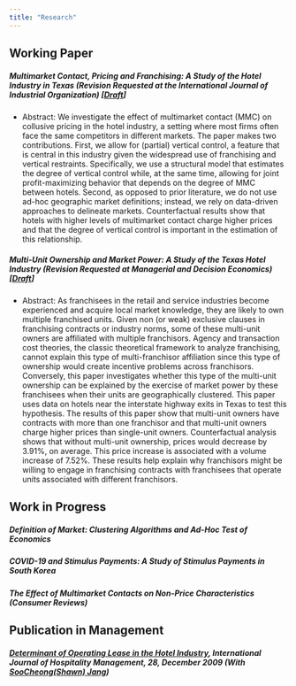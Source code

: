 ```yaml
---
title: "Research"
---
```


## Working Paper

##### Multimarket Contact, Pricing and Franchising: A Study of the Hotel Industry in Texas (Revision Requested at *the International Journal of Industrial Organization*) [[Draft](Koh_MMC.pdf)]
+ Abstract: We investigate the effect of multimarket contact (MMC) on collusive pricing
in the hotel industry, a setting where most firms often face the same competitors in different markets. The paper makes two contributions. First, we allow for (partial) vertical control, a feature that is central in this industry given the widespread use of franchising and vertical restraints. Specifically, we use a structural model that estimates the degree of vertical control while, at the same time, allowing for joint profit-maximizing behavior that depends on the
degree of MMC between hotels. Second, as opposed to prior literature, we do not use ad-hoc geographic market definitions; instead, we rely on data-driven approaches to delineate markets. Counterfactual results show that hotels with higher levels of multimarket contact charge higher prices and that the degree of vertical control is important in the estimation of this relationship.



##### Multi-Unit Ownership and Market Power: A Study of the Texas Hotel Industry (Revision Requested at *Managerial and Decision Economics*) [[Draft](Koh_MUO.pdf)]
- Abstract: As franchisees in the retail and service industries become experienced and acquire local market knowledge, they are likely to own multiple franchised units. Given non (or weak) exclusive clauses in franchising contracts or industry norms, some of these multi-unit owners are affiliated with multiple franchisors. Agency and transaction cost theories, the classic theoretical framework to analyze franchising, cannot explain this type of multi-franchisor affiliation since this type of ownership would create incentive problems across franchisors. Conversely, this paper investigates whether this type of the multi-unit ownership can be explained by the exercise of market power by these franchisees when their units are geographically clustered. This paper uses data on hotels near the interstate highway exits in Texas to test this hypothesis. The results of this paper show that multi-unit owners have contracts with more than one franchisor and that multi-unit owners charge higher prices than single-unit owners. Counterfactual analysis shows that without multi-unit ownership, prices would decrease by 3.91%, on average. This price increase is associated with a volume increase of 7.52%. These results help explain why franchisors might be willing to engage in franchising contracts with franchisees that operate units associated with different franchisors.



## Work in Progress
##### Definition of Market:  Clustering Algorithms and Ad-Hoc Test of Economics
##### COVID-19 and Stimulus Payments:  A Study of Stimulus Payments in South Korea
##### The Effect of Multimarket Contacts on Non-Price Characteristics (Consumer Reviews)



## Publication in Management
##### [Determinant of Operating Lease in the Hotel Industry](https://www.sciencedirect.com/science/article/pii/S0278431909000346), *International Journal of Hospitality Management*, 28, December 2009 (With [SooCheong(Shawn) Jang](https://www.purdue.edu/hhs/htm/directory/faculty/jang_soocheong.html))

